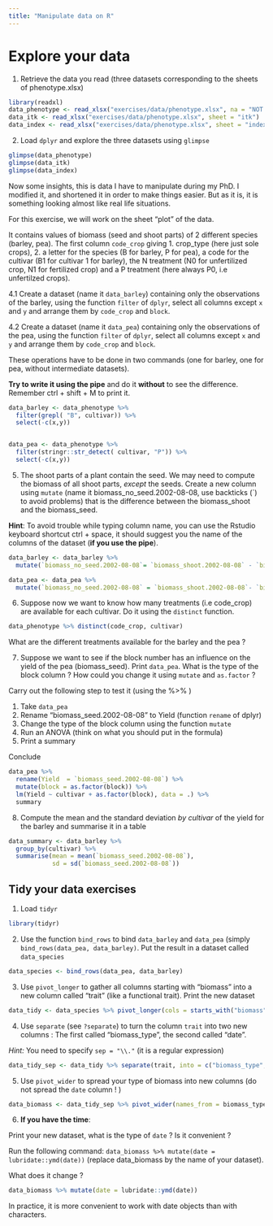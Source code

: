 ```yaml
---
title: "Manipulate data on R"
---
```



# Explore your data


1. Retrieve the data you read (three datasets corresponding to the sheets of phenotype.xlsx)

```r
library(readxl)
data_phenotype <- read_xlsx("exercises/data/phenotype.xlsx", na = "NOT MEASURED")
data_itk <- read_xlsx("exercises/data/phenotype.xlsx", sheet = "itk")
data_index <- read_xlsx("exercises/data/phenotype.xlsx", sheet = "index")


```

2. Load `dplyr` and explore the three datasets using `glimpse`

```r

glimpse(data_phenotype)
glimpse(data_itk)
glimpse(data_index)

```


Now some insights, this is data I have to manipulate during my PhD. I modified it, and shortened it in order to make things easier. But as it is, it is something looking almost like real life situations.



For this exercise, we will work on the sheet "plot" of the data.

It contains values of biomass (seed and shoot parts) of 2 different species (barley, pea). The first column `code_crop` giving 1. crop_type (here just sole crops), 2. a letter for the species (B for barley, P for pea), a code for the cultivar (B1 for cultivar 1 for barley), the N treatment (N0 for unfertilized crop, N1 for fertilized crop) and a P treatment (here always P0, i.e unfertilzed crops).

4.1 Create a dataset  (name it `data_barley`) containing only the observations of the barley, using the function `filter` of `dplyr`, select all columns except `x` and `y` and arrange them by `code_crop` and `block`.

4.2 Create a dataset  (name it `data_pea`) containing only the observations of the pea, using the function `filter` of `dplyr`, select all columns except `x` and `y` and arrange them by `code_crop` and `block`.

These operations have to be done in two commands (one for barley, one for pea, without intermediate datasets).

__Try to write it using the pipe__ and do it __without__ to see the difference.
Remember ctrl + shift + M to print it.

```r

data_barley <- data_phenotype %>% 
  filter(grepl( "B", cultivar)) %>% 
  select(-c(x,y))


data_pea <- data_phenotype %>% 
  filter(stringr::str_detect( cultivar, "P")) %>% 
  select(-c(x,y))


```


5. The shoot parts of a plant contain the seed. We may need to compute the biomass of all shoot parts, *except* the seeds. Create a new column using `mutate` (name it biomass_no_seed.2002-08-08, use backticks (`) to avoid problems) that is the difference between the biomass_shoot and the biomass_seed.

__Hint__: To avoid trouble while typing column name, you can use the Rstudio keyboard shortcut ctrl + space, it should suggest you the name of the columns of the dataset (__if you use the pipe__).

```r

data_barley <- data_barley %>% 
  mutate(`biomass_no_seed.2002-08-08`= `biomass_shoot.2002-08-08` - `biomass_seed.2002-08-08`)

data_pea <- data_pea %>% 
  mutate(`biomass_no_seed.2002-08-08` = `biomass_shoot.2002-08-08`- `biomass_seed.2002-08-08`) 

```

6. Suppose now we want to know how many treatments (i.e code_crop) are available for each cultivar. Do it using the `distinct` function.


```r
data_phenotype %>% distinct(code_crop, cultivar)
```

What are the different treatments available for the barley and the pea ?

7. Suppose we want to see if the block number has an influence on the yield of the pea (biomass_seed).
Print `data_pea`. What is the type of the block column ? How could you change it using `mutate` and `as.factor` ?

Carry out the following step to test it (using the %>% )

1. Take `data_pea`
2. Rename "biomass_seed.2002-08-08" to Yield (function `rename` of dplyr)
3. Change the type of the block column using the function `mutate`
4. Run an ANOVA (think on what you should put in the formula)
5. Print a summary

Conclude


```r

data_pea %>% 
  rename(Yield  = `biomass_seed.2002-08-08`) %>% 
  mutate(block = as.factor(block)) %>% 
  lm(Yield ~ cultivar + as.factor(block), data = .) %>% 
  summary
```

8. Compute the mean and the standard deviation *by cultivar* of the yield for the barley and summarise it in a table

```r
data_summary <- data_barley %>%
  group_by(cultivar) %>%
  summarise(mean = mean(`biomass_seed.2002-08-08`),
            sd = sd(`biomass_seed.2002-08-08`))


```

## Tidy your data exercises


1. Load `tidyr`

```r

library(tidyr)
```

2. Use the function `bind_rows` to bind `data_barley` and `data_pea` (simply `bind_rows(data_pea, data_barley)`. Put the result in a dataset called `data_species`

```r

data_species <- bind_rows(data_pea, data_barley)

```



3. Use `pivot_longer` to gather all columns starting with "biomass" into a new column called "trait" (like a functional trait). Print the new dataset

```r

data_tidy <- data_species %>% pivot_longer(cols = starts_with("biomass"), names_to = "trait") 
```

4. Use `separate` (see `?separate`) to turn the column `trait` into two new columns : The first called "biomass_type", the second called "date".

*Hint:* You need to specify `sep = "\\."` (it is a regular expression) 
```r

data_tidy_sep <- data_tidy %>% separate(trait, into = c("biomass_type", "date"), sep = "\\.")
```

5. Use `pivot_wider` to spread your type of biomass into new columns (do not spread the `date` column ! )

```r
data_biomass <- data_tidy_sep %>% pivot_wider(names_from = biomass_type, values_from = value)
```


6. __If you have the time__:

Print your new dataset, what is the type of `date` ? Is it convenient ?

Run the following command: `data_biomass %>% mutate(date = lubridate::ymd(date))` (replace data_biomass by the name of your dataset).

What does it change ? 



```r
data_biomass %>% mutate(date = lubridate::ymd(date))

```

In practice, it is more convenient to work with date objects than with characters.
